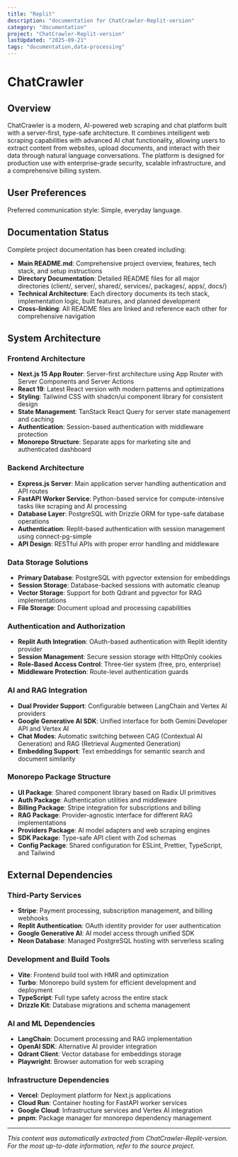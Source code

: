 ```yaml
---
title: "Replit"
description: "documentation for ChatCrawler-Replit-version"
category: "documentation"
project: "ChatCrawler-Replit-version"
lastUpdated: "2025-09-21"
tags: "documentation,data-processing"
---
```


# ChatCrawler

## Overview

ChatCrawler is a modern, AI-powered web scraping and chat platform built with a server-first, type-safe architecture. It combines intelligent web scraping capabilities with advanced AI chat functionality, allowing users to extract content from websites, upload documents, and interact with their data through natural language conversations. The platform is designed for production use with enterprise-grade security, scalable infrastructure, and a comprehensive billing system.

## User Preferences

Preferred communication style: Simple, everyday language.

## Documentation Status

Complete project documentation has been created including:
- **Main README.md**: Comprehensive project overview, features, tech stack, and setup instructions
- **Directory Documentation**: Detailed README files for all major directories (client/, server/, shared/, services/, packages/, apps/, docs/)
- **Technical Architecture**: Each directory documents its tech stack, implementation logic, built features, and planned development
- **Cross-linking**: All README files are linked and reference each other for comprehensive navigation

## System Architecture

### Frontend Architecture
- **Next.js 15 App Router**: Server-first architecture using App Router with Server Components and Server Actions
- **React 19**: Latest React version with modern patterns and optimizations
- **Styling**: Tailwind CSS with shadcn/ui component library for consistent design
- **State Management**: TanStack React Query for server state management and caching
- **Authentication**: Session-based authentication with middleware protection
- **Monorepo Structure**: Separate apps for marketing site and authenticated dashboard

### Backend Architecture
- **Express.js Server**: Main application server handling authentication and API routes
- **FastAPI Worker Service**: Python-based service for compute-intensive tasks like scraping and AI processing
- **Database Layer**: PostgreSQL with Drizzle ORM for type-safe database operations
- **Authentication**: Replit-based authentication with session management using connect-pg-simple
- **API Design**: RESTful APIs with proper error handling and middleware

### Data Storage Solutions
- **Primary Database**: PostgreSQL with pgvector extension for embeddings
- **Session Storage**: Database-backed sessions with automatic cleanup
- **Vector Storage**: Support for both Qdrant and pgvector for RAG implementations
- **File Storage**: Document upload and processing capabilities

### Authentication and Authorization
- **Replit Auth Integration**: OAuth-based authentication with Replit identity provider
- **Session Management**: Secure session storage with HttpOnly cookies
- **Role-Based Access Control**: Three-tier system (free, pro, enterprise)
- **Middleware Protection**: Route-level authentication guards

### AI and RAG Integration
- **Dual Provider Support**: Configurable between LangChain and Vertex AI providers
- **Google Generative AI SDK**: Unified interface for both Gemini Developer API and Vertex AI
- **Chat Modes**: Automatic switching between CAG (Contextual AI Generation) and RAG (Retrieval Augmented Generation)
- **Embedding Support**: Text embeddings for semantic search and document similarity

### Monorepo Package Structure
- **UI Package**: Shared component library based on Radix UI primitives
- **Auth Package**: Authentication utilities and middleware
- **Billing Package**: Stripe integration for subscriptions and billing
- **RAG Package**: Provider-agnostic interface for different RAG implementations
- **Providers Package**: AI model adapters and web scraping engines
- **SDK Package**: Type-safe API client with Zod schemas
- **Config Package**: Shared configuration for ESLint, Prettier, TypeScript, and Tailwind

## External Dependencies

### Third-Party Services
- **Stripe**: Payment processing, subscription management, and billing webhooks
- **Replit Authentication**: OAuth identity provider for user authentication
- **Google Generative AI**: AI model access through unified SDK
- **Neon Database**: Managed PostgreSQL hosting with serverless scaling

### Development and Build Tools
- **Vite**: Frontend build tool with HMR and optimization
- **Turbo**: Monorepo build system for efficient development and deployment
- **TypeScript**: Full type safety across the entire stack
- **Drizzle Kit**: Database migrations and schema management

### AI and ML Dependencies
- **LangChain**: Document processing and RAG implementation
- **OpenAI SDK**: Alternative AI provider integration
- **Qdrant Client**: Vector database for embeddings storage
- **Playwright**: Browser automation for web scraping

### Infrastructure Dependencies
- **Vercel**: Deployment platform for Next.js applications
- **Cloud Run**: Container hosting for FastAPI worker services
- **Google Cloud**: Infrastructure services and Vertex AI integration
- **pnpm**: Package manager for monorepo dependency management

---
*This content was automatically extracted from ChatCrawler-Replit-version. For the most up-to-date information, refer to the source project.*
